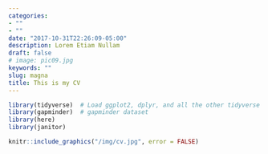 ```yaml
---
categories:
- ""
- ""
date: "2017-10-31T22:26:09-05:00"
description: Lorem Etiam Nullam
draft: false
# image: pic09.jpg
keywords: ""
slug: magna
title: This is my CV
---
```

```r
library(tidyverse)  # Load ggplot2, dplyr, and all the other tidyverse packages
library(gapminder)  # gapminder dataset
library(here)
library(janitor)
```

```r
knitr::include_graphics("/img/cv.jpg", error = FALSE)
```

